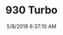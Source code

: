 ---
width: 2000
height: 1333
title: 930 Turbo
description: Hood on a 930 Turbo
date: 5/8/2018 6:37:10 AM
cameraMake: Sony
cameraModel: ILCE-7M2
lens: FE 35mm F2.8 ZA
settingsfStop: f/4.5
settingsISO: ISO 100
settingsShutter: 1/80
settingsFocalLength: 35 mm
---